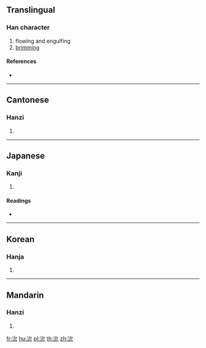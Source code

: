 ==Translingual==

===Han character===
{{Han char|rn=85|rad=水|as=04|sn=7|four=33111|canj=EIHU}}

# flowing and engulfing
# [[brimming]]

====References====
* {{Han ref|kx=0610.040|dkj=17188|dj=1002.140|hdz=31576.030|uh=6C87|ud=27783|bh=CB56|bd=52054}}

----

==Cantonese==

===Hanzi===
{{yue-hanzi|jyut=[[wai5]], [[jin2]]|y=wai5, yin2}}

# {{defn|lang=yue|sort=水04}}

----

==Japanese==

===Kanji===
{{ja-kanji|grade=|rs=水04}}

# {{defn|lang=ja|sort=水04}}

====Readings====
* {{ja-readings|on=[[えん]] (en), [[い]] (i)|kun=[[ながれる]] (nagareru)}}

----

==Korean==

===Hanja===
{{ko-hanja|hangeul=연|eumhun=|rv=yeon|mr=yŏn|y=yen}}

# {{defn|lang=ko|sort=水04}}

----

==Mandarin==

===Hanzi===
{{cmn-hanzi|pin=[[shěn]] ([[shen3]]), [[tán]] ([[tan2]]), [[yǎn]] ([[yan3]])|wg=shen<sup>3</sup>, t'an<sup>2</sup>, yen<sup>3</sup>}}

# {{defn|lang=cmn|sort=水04}}

[[fr:沇]]
[[hu:沇]]
[[pl:沇]]
[[th:沇]]
[[zh:沇]]
